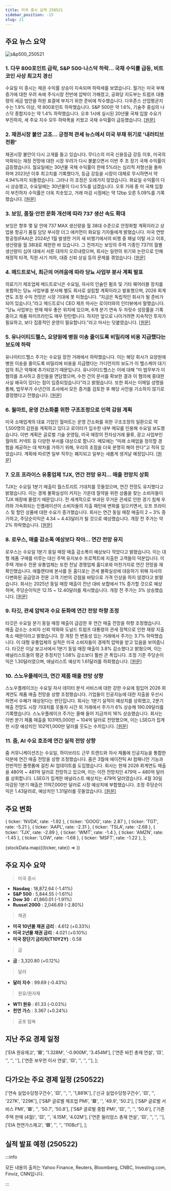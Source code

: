 ```yaml
---
title: 미국 증시 요약 250521
sidebar_position: -15
slug: 21
---
```


## 주요 뉴스 요약

![s&p500_250521](/map/250521.png)

### 1. **다우 800포인트 급락, S&P 500·나스닥 하락... 국채 수익률 급등, 비트코인 사상 최고치 경신**

수요일 미 증시는 채권 수익률 상승이 지속되며 하락세를 보였습니다. 월가는 미국 부채 증가에 대한 우려 속에 주식시장 전반에 압박이 가해졌고, 공화당 지도부는 트럼프 대통령의 세금 법안을 하원 표결에 부치기 위한 준비에 착수했습니다. 다우존스 산업평균지수는 1.9% 이상, 약 800포인트 하락했습니다. S&P 500은 약 1.6%, 기술주 중심의 나스닥 종합지수는 약 1.4% 하락했습니다. 오후 1시에 실시된 20년물 국채 입찰 수요가 부진하자, 세 주요 지수 모두 하락폭을 키웠고 국채 수익률이 급등했습니다. [[원문]](https://finance.yahoo.com/news/live/stock-market-today-dow-sheds-800-points-sp-500-nasdaq-slide-as-treasury-yields-surge-bitcoin-hits-record-200551005.html)

### 2. **채권시장 불안 고조... 긍정적 관세 뉴스에서 미국 부채 위기로 '내러티브 전환'**

채권시장 불안이 다시 고개를 들고 있습니다. 무디스의 미국 신용등급 강등 이후, 미국의 악화되는 재정 전망에 대한 시장 우려가 다시 불붙으면서 이번 주 초 장기 국채 수익률이 급등했습니다. 월요일에는 30년물 국채 수익률이 한때 5%라는 심리적 저항선을 돌파하며 2023년 이후 최고치를 기록했다가, 등급 강등을 시장이 대체로 무시하면서 약 4.94%까지 되돌렸습니다. 그러나 이 조정은 오래가지 않았습니다. 화요일 수익률이 다시 상승했고, 수요일에는 30년물이 다시 5%를 넘겼습니다. 오후 거래 중 미 국채 입찰이 부진하자 수익률은 더욱 치솟았고, 거래 마감 시점에는 약 12bp 오른 5.09%를 기록했습니다. [[원문]](https://finance.yahoo.com/news/bond-market-jitters-rise-on-narrative-shift-from-positive-tariff-news-to-mounting-us-debt-crisis-080046279.html)

### 3. **보잉, 품질·안전 문화 개선에 따라 737 생산 속도 확대**

보잉은 향후 몇 달 안에 737 MAX 생산량을 월 38대 수준으로 안정화할 계획이라고 상업용 항공기 품질 담당 부사장 더그 애커먼이 화요일 기자들에게 밝혔습니다. 미국 연방항공청(FAA)은 2024년 1월 발생한 거의 새 비행기에서의 비행 중 패널 이탈 사고 이후, 생산량을 월 38대로 제한한 바 있습니다. 그 전까지는 보잉의 주력 기종인 737의 월별 생산량이 십여 대에서 서른 대까지 오르내렸으며, 회사는 일련의 위기와 논란으로 인해 재정적 타격, 직원 사기 저하, 대중 신뢰 상실 등의 문제를 겪었습니다. [[원문]](https://www.reuters.com/business/autos-transportation/boeing-increases-737-production-pace-quality-safety-culture-improves-2025-05-21/)

### 4. **메드트로닉, 최근의 어려움에 따라 당뇨 사업부 분사 계획 발표**

의료기기 제조업체 메드트로닉은 수요일, 자사의 인슐린 펌프 및 기타 웨어러블 장치를 포함하는 당뇨 사업부를 분사해 별도 회사로 설립할 계획이라고 발표했으며, 2026 회계연도 조정 수익 전망은 시장 기대에 못 미쳤습니다. “지금은 독립적인 회사가 될 준비가 되어 있습니다,”라고 메드트로닉 CEO 제프 마사는 로이터와의 인터뷰에서 말했습니다. “당뇨 사업부는 현재 매우 좋은 위치에 있으며, 6개 분기 연속 두 자릿수 성장률을 기록 중이고 제품 파이프라인도 매우 탄탄합니다. 하지만 앞으로 나아가려면 지속적인 투자가 필요하고, 보다 집중적인 운영이 필요합니다.”라고 마사는 덧붙였습니다. [[원문]](https://www.reuters.com/business/healthcare-pharmaceuticals/medtronic-separate-diabetes-business-wsj-reports-2025-05-21/)

### 5. **유나이티드헬스, 요양원에 병원 이송 줄이도록 비밀리에 비용 지급했다는 보도에 하락**

유나이티드헬스 주가는 수요일 장전 거래에서 하락했습니다. 이는 해당 회사가 요양원에 병원 이송을 줄이도록 비밀리에 비용을 지급했다는 가디언지의 보도가 이 헬스케어 대기업의 최근 악재에 추가되었기 때문입니다. 유나이티드헬스는 이에 대해 “미 법무부가 이 혐의를 조사하고 증인들을 면담했으며, 수천 건의 문서를 확보한 결과 이 혐의에 중대한 사실 왜곡이 있다는 점이 입증되었습니다”라고 밝혔습니다. 또한 회사는 이메일 성명을 통해, 법무부가 수년간의 조사에서 모든 증거를 검토한 후 해당 사안을 기소하지 않기로 결정했다고 전했습니다. [[원문]](https://www.reuters.com/business/healthcare-pharmaceuticals/unitedhealth-falls-after-report-it-secretly-paid-nursing-homes-reduce-hospital-2025-05-21/)

### 6. **월마트, 운영 간소화를 위한 구조조정으로 인력 감원 계획**

미국 소매업계의 대표 기업인 월마트는 운영 간소화를 위한 구조조정의 일환으로 약 1,500명의 감원을 계획하고 있다고 로이터가 입수한 내부 메모를 인용해 수요일 보도했습니다. 이번 계획은 글로벌 기술 운영팀, 미국 매장의 전자상거래 물류, 광고 사업부인 월마트 커넥트 등 다양한 부서를 대상으로 합니다. 메모에는 “미래 소매업을 정의할 경험을 제공하는 데 박차를 가하기 위해, 우리의 초점을 더욱 분명히 해야 한다”고 적혀 있었습니다. 계획에 따르면 일부 직무는 폐지되고 일부는 새롭게 생겨날 예정입니다. [[원문]](https://www.reuters.com/sustainability/walmart-cut-1500-jobs-wall-street-journal-reports-2025-05-21/)

### 7. **오프 프라이스 유통업체 TJX, 연간 전망 유지... 매출 전망치 상회**

TJX는 수요일 1분기 매출이 월스트리트 기대치를 웃돌았으며, 연간 전망도 유지했다고 밝혔습니다. 이는 경제 불확실성이 커지는 가운데 절약을 위한 상품을 찾는 소비자들이 TJX 매장에 몰렸기 때문입니다. 전 세계적으로 부과된 무거운 관세로 인한 경기 침체 우려와 가속화되는 인플레이션이 소비자들의 지출 패턴에 변화를 일으키면서, 오프 프라이스 및 할인 상품에 대한 수요가 증가했습니다. 회사는 연간 동일 매장 매출이 2 ~ 3% 증가하고, 주당순이익은 4.34 ~ 4.43달러가 될 것으로 예상했습니다. 개장 전 주가는 약 2% 하락했습니다. [[원문]](https://www.reuters.com/business/retail-consumer/off-price-retailer-tjx-beats-quarterly-sales-estimate-2025-05-21/)

### 8. **로우스, 매출 감소폭 예상보다 작아... 연간 전망 유지**

로우스는 수요일 1분기 동일 매장 매출 감소폭이 예상보다 작았다고 밝혔습니다. 이는 대형 제품 구매를 미루는 대신 주택 유지보수 프로젝트에 지출한 고객들의 덕분입니다. 이 주택 개보수 전문 유통업체는 또한 전날 경쟁업체 홈디포와 마찬가지로 연간 전망을 재확인했습니다. 애틀랜타에 본사를 둔 홈디포는 관세 불확실성에 대응하기 위해 자사의 다변화된 공급망과 전문 고객 기반의 강점을 바탕으로 가격 인상을 하지 않겠다고 밝혔습니다. 회사는 2025년 동일 매장 매출이 전년 대비 보합에서 1% 증가할 것으로 예상하며, 주당순이익은 12.15 ~ 12.40달러를 제시했습니다. 개장 전 주가는 3% 상승했습니다. [[원문]](https://www.reuters.com/business/retail-consumer/lowes-beats-quarterly-comparable-sales-estimates-2025-05-21/)

### 9. **타깃, 관세 압박과 수요 둔화에 연간 전망 하향 조정**

타깃은 수요일 분기 동일 매장 매출이 급감한 후 연간 매출 전망을 하향 조정했습니다. 매출 감소는 소비자 신뢰 약화와 도널드 트럼프 대통령의 관세 정책으로 인한 재량 지출 축소 때문이라고 밝혔습니다. 장 개장 전 변동성 있는 거래에서 주가는 3.7% 하락했습니다. 이 대형 유통업체의 실적은 미국 소비자들이 경제적 압박을 받고 있음을 보여줍니다. 타깃은 이날 보고서에서 1분기 동일 매장 매출이 3.8% 감소했다고 밝혔으며, 이는 애널리스트들의 평균 추정치인 1.08% 감소보다 훨씬 큰 폭입니다. 조정 기준 주당순이익은 1.30달러였으며, 애널리스트 예상치 1.61달러를 하회했습니다. [[원문]](https://www.reuters.com/business/retail-consumer/target-cuts-annual-forecasts-tariff-pressure-mounts-demand-slows-further-2025-05-21/)

### 10. **스노우플레이크, 연간 제품 매출 전망 상향**

스노우플레이크는 수요일 자사 데이터 분석 서비스에 대한 강한 수요에 힘입어 2026 회계연도 제품 매출 전망을 상향 조정했습니다. 기업들이 인공지능에 대한 지출을 우선시하면서 수혜가 예상된다는 판단입니다. 회사는 1분기 실적이 예상치를 상회했고, 2분기 매출 전망도 시장 기대치를 웃돌자 시간 외 거래에서 주가가 6% 상승해 190.09달러를 기록했습니다. 스노우플레이크 주가는 올해 들어 지금까지 16% 상승했습니다. 회사는 이번 분기 제품 매출을 103억5,000만 ~ 104억 달러로 전망했으며, 이는 LSEG가 집계한 시장 예상치인 102억1,000만 달러를 웃도는 수치입니다. [[원문]](https://www.reuters.com/business/snowflake-raises-annual-product-revenue-forecast-2025-05-21/)

### 11. **줌, AI 수요 호조에 연간 실적 전망 상향**

줌 커뮤니케이션즈는 수요일, 하이브리드 근무 트렌드와 자사 제품에 인공지능을 통합한 덕분에 연간 매출 전망을 상향 조정했습니다. 줌은 3월에 에이전틱 AI 컴패니언 기능과 전반적인 플랫폼에 걸친 AI 업데이트를 도입했습니다. 회사는 현재 2026 회계연도 매출을 480억 ~ 481억 달러로 전망하고 있으며, 이는 이전 전망치인 479억 ~ 480억 달러를 상회합니다. LSEG가 집계한 애널리스트 예상치는 479억 달러였습니다. 4월 30일 마감된 1분기 매출은 11억7,000만 달러로 시장 예상치에 부합했습니다. 조정 주당순이익은 1.43달러로, 예상치인 1.31달러를 웃돌았습니다. [[원문]](https://www.reuters.com/business/zoom-lifts-annual-forecasts-robust-demand-amid-ai-push-2025-05-21/)

## 주요 변화

  { ticker: 'NVDA', rate: -1.92 },
  { ticker: 'GOOG', rate: 2.87 },
  { ticker: 'TGT', rate: -5.21 },
  { ticker: 'AAPL', rate: -2.31 },
  { ticker: 'TSLA', rate: -2.68 },
  { ticker: 'TJX', rate: -2.89 },
  { ticker: 'WMT', rate: -1.4 },
  { ticker: 'AMZN', rate: -1.45 },
  { ticker: 'LOW', rate: -1.68 },
  { ticker: 'MSFT', rate: -1.22 },
];

{stockData.map(({ticker, rate}) => <StockCardMini key={ticker} ticker={ticker} rate={rate}></StockCardMini>)}

## 주요 지수 요약

> 미국 증시

- **Nasdaq** : 18,872.64 (-1.41%)
- **S&P 500** : 5,844.55 (-1.61%)
- **Dow 30** : 41,860.01 (-1.91%)
- **Russel 2000** : 2,046.69 (-2.80%)

> 채권

- **미국 10년물 채권 금리** : 4.612 (+0.33%)
- **미국 2년물 채권 금리** : 4.021 (+0.10%)
- **미국 장단기 금리차(T10Y2Y)** : 0.58

> 금

- **금** : 3,320.80 (+0.12%)

> 달러

- **달러 지수** : 99.69 (-0.43%)

> 원유/원자재

- **WTI 원유** : 61.33 (-0.03%)
- **천연 가스** : 3.367 (+0.24%)

> 공포 탐욕

<FearAndGreed fearAndGreedIndex={66} vix={20.88} vixRate={15.42} />

## 지난 주요 경제 일정

  ['EIA 원유재고', '🟥', '1.328M', '-0.900M', '3.454M'],
  ['연준 바킨 총재 연설', '🟨', '', '', ''],
  ['연준 보우먼 이사 연설', '🟨', '', '', ''],
];

<EconomicCalendar data={eventsData} />

## 다가오는 주요 경제 일정 (250522)

  ['연속 실업수당청구건수', '🟨', '', '', '1,881K'],
  ['신규 실업수당청구건수', '🟨', '', '227K', '229K'],
  ['S&P 글로벌 제조업 PMI', '🟥', '', '49.9', '50.2'],
  ['S&P 글로벌 서비스 PMI', '🟥', '', '50.7', '50.8'],
  ['S&P 글로벌 종합 PMI', '🟨', '', '', '50.6'],
  ['기존 주택 판매 (4월)', '🟨', '', '4.15M', '4.02M'],
  ['연준 윌리엄스 총재 연설', '🟨', '', '', ''],
  ['EIA 천연가스재고', '🟩', '', '', '110Bcf'],
];

<EconomicCalendar data={nextEventsData} />

## 실적 발표 예정 (250522)



<EarningsBoard stocksBMO={stocksBMO} stocksAMC={stocksAMC} />

:::info

모든 내용의 출처는 Yahoo Finance, Reuters, Bloomberg, CNBC, Investing.com, Finviz, CNN입니다.

:::

